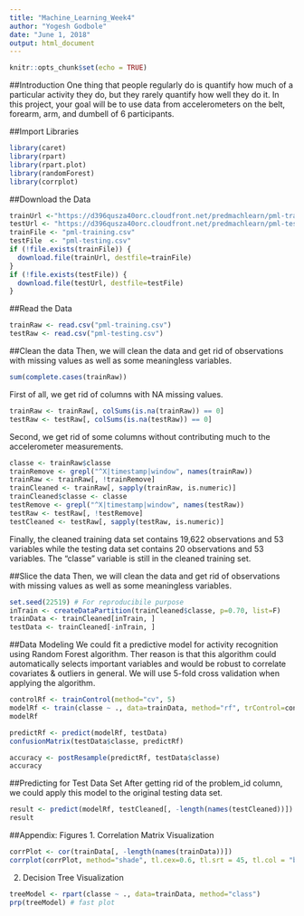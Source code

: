 ```yaml
---
title: "Machine_Learning_Week4"
author: "Yogesh Godbole"
date: "June 1, 2018"
output: html_document
---
```


```r
knitr::opts_chunk$set(echo = TRUE)
```

##Introduction
One thing that people regularly do is quantify how much of a particular activity they do, but they rarely quantify how well they do it. In this project, your goal will be to use data from accelerometers on the belt, forearm, arm, and dumbell of 6 participants.

##Import Libraries
```r
library(caret)
library(rpart)
library(rpart.plot)
library(randomForest)
library(corrplot)
```
##Download the Data

```r
trainUrl <-"https://d396qusza40orc.cloudfront.net/predmachlearn/pml-training.csv"
testUrl <- "https://d396qusza40orc.cloudfront.net/predmachlearn/pml-testing.csv"
trainFile <- "pml-training.csv"
testFile  <- "pml-testing.csv"
if (!file.exists(trainFile)) {
  download.file(trainUrl, destfile=trainFile)
}
if (!file.exists(testFile)) {
  download.file(testUrl, destfile=testFile)
}
```

##Read the Data
```r
trainRaw <- read.csv("pml-training.csv")
testRaw <- read.csv("pml-testing.csv")
```

##Clean the data
Then, we will clean the data and get rid of observations with missing values as well as some meaningless variables.
```r
sum(complete.cases(trainRaw))
```

First of all, we get rid of columns with NA missing values.
```r
trainRaw <- trainRaw[, colSums(is.na(trainRaw)) == 0] 
testRaw <- testRaw[, colSums(is.na(testRaw)) == 0] 
```
Second, we get rid of some columns without contributing much to the accelerometer measurements.
```r
classe <- trainRaw$classe
trainRemove <- grepl("^X|timestamp|window", names(trainRaw))
trainRaw <- trainRaw[, !trainRemove]
trainCleaned <- trainRaw[, sapply(trainRaw, is.numeric)]
trainCleaned$classe <- classe
testRemove <- grepl("^X|timestamp|window", names(testRaw))
testRaw <- testRaw[, !testRemove]
testCleaned <- testRaw[, sapply(testRaw, is.numeric)]
```
Finally, the cleaned training data set contains 19,622 observations and 53 variables while the testing data set contains 20 observations and 53 variables. The "classe" variable is still in the cleaned training set.

##Slice the data
Then, we will clean the data and get rid of observations with missing values as well as some meaningless variables.
```r
set.seed(22519) # For reproducibile purpose
inTrain <- createDataPartition(trainCleaned$classe, p=0.70, list=F)
trainData <- trainCleaned[inTrain, ]
testData <- trainCleaned[-inTrain, ]
```

##Data Modeling
We could fit a predictive model for activity recognition using Random Forest algorithm. Ther reason is that this algorithm could automatically selects important variables and would be robust to correlate covariates & outliers in general. We will use 5-fold cross validation when applying the algorithm.
```r
controlRf <- trainControl(method="cv", 5)
modelRf <- train(classe ~ ., data=trainData, method="rf", trControl=controlRf, ntree=250)
modelRf
```

```r
predictRf <- predict(modelRf, testData)
confusionMatrix(testData$classe, predictRf)
```



```r
accuracy <- postResample(predictRf, testData$classe)
accuracy
```

##Predicting for Test Data Set
After getting rid of the problem_id column, we could apply this model to the original testing data set.

```r
result <- predict(modelRf, testCleaned[, -length(names(testCleaned))])
result
```

##Appendix: Figures
1. Correlation Matrix Visualization

```r
corrPlot <- cor(trainData[, -length(names(trainData))])
corrplot(corrPlot, method="shade", tl.cex=0.6, tl.srt = 45, tl.col = "black")
```

2. Decision Tree Visualization

```r
treeModel <- rpart(classe ~ ., data=trainData, method="class")
prp(treeModel) # fast plot
```


